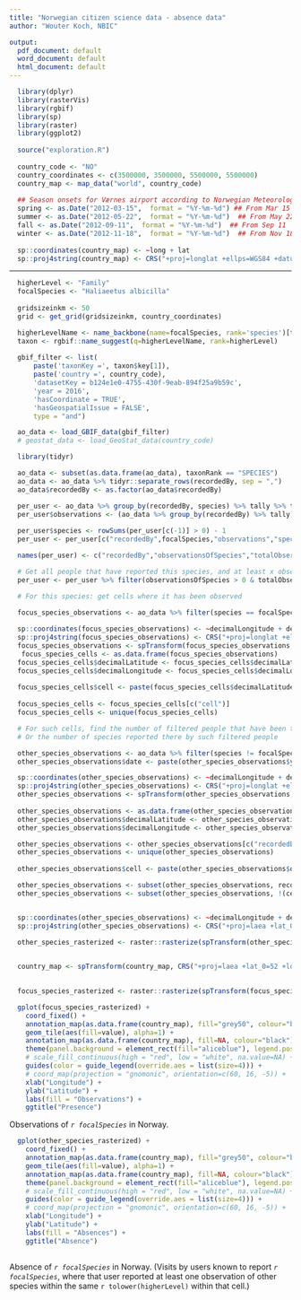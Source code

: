 ```yaml
---
title: "Norwegian citizen science data - absence data"
author: "Wouter Koch, NBIC"

output:
  pdf_document: default
  word_document: default
  html_document: default
---
```



```r
  library(dplyr)
  library(rasterVis)
  library(rgbif)
  library(sp)
  library(raster)
  library(ggplot2)
  
  source("exploration.R")
  
  country_code <- "NO"
  country_coordinates <- c(3500000, 3500000, 5500000, 5500000)
  country_map <- map_data("world", country_code)
  
  ## Season onsets for Værnes airport according to Norwegian Meteorological Institute
  spring <- as.Date("2012-03-15",  format = "%Y-%m-%d") ## From Mar 15 
  summer <- as.Date("2012-05-22",  format = "%Y-%m-%d")  ## From May 22
  fall <- as.Date("2012-09-11",  format = "%Y-%m-%d")  ## From Sep 11
  winter <- as.Date("2012-11-18",  format = "%Y-%m-%d")  ## From Nov 18
  
  sp::coordinates(country_map) <- ~long + lat
  sp::proj4string(country_map) <- CRS("+proj=longlat +ellps=WGS84 +datum=WGS84 +no_defs +towgs84=0,0,0")
```

******


```r
  higherLevel <- "Family"
  focalSpecies <- "Haliaeetus albicilla"
  
  gridsizeinkm <- 50
  grid <- get_grid(gridsizeinkm, country_coordinates)

```




```r
  higherLevelName <- name_backbone(name=focalSpecies, rank='species')[tolower(higherLevel)][[1]]
  taxon <- rgbif::name_suggest(q=higherLevelName, rank=higherLevel)
  
  gbif_filter <- list(
      paste('taxonKey =', taxon$key[1]),
      paste('country =', country_code),
      'datasetKey = b124e1e0-4755-430f-9eab-894f25a9b59c',
      'year = 2016',
      'hasCoordinate = TRUE',
      'hasGeospatialIssue = FALSE',
      type = "and")

  ao_data <- load_GBIF_data(gbif_filter)
  # geostat_data <- load_GeoStat_data(country_code)

```


```r
  library(tidyr)

  ao_data <- subset(as.data.frame(ao_data), taxonRank == "SPECIES")
  ao_data <- ao_data %>% tidyr::separate_rows(recordedBy, sep = ",")
  ao_data$recordedBy <- as.factor(ao_data$recordedBy)

  per_user <- ao_data %>% group_by(recordedBy, species) %>% tally %>% tidyr::spread(species, n, fill = 0)
  per_user$observations <- (ao_data %>% group_by(recordedBy) %>% tally)$n
  
  per_user$species <- rowSums(per_user[c(-1)] > 0) - 1
  per_user <- per_user[c("recordedBy",focalSpecies,"observations","species")]

  names(per_user) <- c("recordedBy","observationsOfSpecies","totalObservations","numberOfSpeciesObserved")

```


```r
  # Get all people that have reported this species, and at least x observations and y species
  per_user <- per_user %>% filter(observationsOfSpecies > 0 & totalObservations > 100 & numberOfSpeciesObserved > 3)

```


```r
  # For this species: get cells where it has been observed

  focus_species_observations <- ao_data %>% filter(species == focalSpecies)
  
  sp::coordinates(focus_species_observations) <- ~decimalLongitude + decimalLatitude
  sp::proj4string(focus_species_observations) <- CRS("+proj=longlat +ellps=WGS84 +datum=WGS84 +no_defs +towgs84=0,0,0")
  focus_species_observations <- spTransform(focus_species_observations, CRS("+proj=laea +lat_0=52 +lon_0=10 +x_0=4321000 +y_0=3210000 +ellps=GRS80 +units=m +no_defs"))
   focus_species_cells <- as.data.frame(focus_species_observations)
  focus_species_cells$decimalLatitude <- focus_species_cells$decimalLatitude %/% (gridsizeinkm * 1000) * (gridsizeinkm * 1000) + (gridsizeinkm * 500)
  focus_species_cells$decimalLongitude <- focus_species_cells$decimalLongitude %/% (gridsizeinkm * 1000) * (gridsizeinkm * 1000) + (gridsizeinkm * 500)
  
  focus_species_cells$cell <- paste(focus_species_cells$decimalLatitude, focus_species_cells$decimalLongitude, sep = "_")
  
  focus_species_cells <- focus_species_cells[c("cell")]
  focus_species_cells <- unique(focus_species_cells)

```


```r
  # For such cells, find the number of filtered people that have been there
  # Or the number of species reported there by such filtered people

  other_species_observations <- ao_data %>% filter(species != focalSpecies)
  other_species_observations$date <- paste(other_species_observations$year, other_species_observations$month, other_species_observations$day, sep = "-")

  sp::coordinates(other_species_observations) <- ~decimalLongitude + decimalLatitude
  sp::proj4string(other_species_observations) <- CRS("+proj=longlat +ellps=WGS84 +datum=WGS84 +no_defs +towgs84=0,0,0")
  other_species_observations <- spTransform(other_species_observations, CRS("+proj=laea +lat_0=52 +lon_0=10 +x_0=4321000 +y_0=3210000 +ellps=GRS80 +units=m +no_defs"))
  
  other_species_observations <- as.data.frame(other_species_observations)
  other_species_observations$decimalLatitude <- other_species_observations$decimalLatitude %/% (gridsizeinkm * 1000) * (gridsizeinkm * 1000) + (gridsizeinkm * 500)
  other_species_observations$decimalLongitude <- other_species_observations$decimalLongitude %/% (gridsizeinkm * 1000) * (gridsizeinkm * 1000) + (gridsizeinkm * 500)

  other_species_observations <- other_species_observations[c("recordedBy","decimalLatitude","decimalLongitude","date")]
  other_species_observations <- unique(other_species_observations)
  
  other_species_observations$cell <- paste(other_species_observations$decimalLatitude, other_species_observations$decimalLongitude, sep = "_")

  other_species_observations <- subset(other_species_observations, recordedBy %in% per_user$recordedBy)
  other_species_observations <- subset(other_species_observations, !(cell %in% focus_species_cells$cell))


  sp::coordinates(other_species_observations) <- ~decimalLongitude + decimalLatitude
  sp::proj4string(other_species_observations) <- CRS("+proj=laea +lat_0=52 +lon_0=10 +x_0=4321000 +y_0=3210000 +ellps=GRS80 +units=m +no_defs")

  other_species_rasterized <- raster::rasterize(spTransform(other_species_observations, CRS("+proj=laea +lat_0=52 +lon_0=10 +x_0=4321000 +y_0=3210000 +ellps=GRS80 +units=m +no_defs")), grid, fun='count')
  

  country_map <- spTransform(country_map, CRS("+proj=laea +lat_0=52 +lon_0=10 +x_0=4321000 +y_0=3210000 +ellps=GRS80 +units=m +no_defs"))
  
```  
  
  
  
  
  
  
```r

  focus_species_rasterized <- raster::rasterize(spTransform(focus_species_observations, CRS("+proj=laea +lat_0=52 +lon_0=10 +x_0=4321000 +y_0=3210000 +ellps=GRS80 +units=m +no_defs")), grid, fun='count')

  gplot(focus_species_rasterized) +
    coord_fixed() +
    annotation_map(as.data.frame(country_map), fill="grey50", colour="black") +
    geom_tile(aes(fill=value), alpha=1) +
    annotation_map(as.data.frame(country_map), fill=NA, colour="black") +
    theme(panel.background = element_rect(fill="aliceblue"), legend.position = "right") +
    # scale_fill_continuous(high = "red", low = "white", na.value=NA) +
    guides(color = guide_legend(override.aes = list(size=4))) +
    # coord_map(projection = "gnomonic", orientation=c(60, 16, -5)) +
    xlab("Longitude") +
    ylab("Latitude") +
    labs(fill = "Observations") + 
    ggtitle("Presence")
```

Observations of _`r focalSpecies`_ in Norway.


```r

  gplot(other_species_rasterized) +
    coord_fixed() +
    annotation_map(as.data.frame(country_map), fill="grey50", colour="black") +
    geom_tile(aes(fill=value), alpha=1) +
    annotation_map(as.data.frame(country_map), fill=NA, colour="black") +
    theme(panel.background = element_rect(fill="aliceblue"), legend.position = "right") +
    # scale_fill_continuous(high = "red", low = "white", na.value=NA) +
    guides(color = guide_legend(override.aes = list(size=4))) +
    # coord_map(projection = "gnomonic", orientation=c(60, 16, -5)) +
    xlab("Longitude") +
    ylab("Latitude") +
    labs(fill = "Absences") + 
    ggtitle("Absence")
  
```

Absence of _`r focalSpecies`_ in Norway.
(Visits by users known to report _`r focalSpecies`_, where that user reported at least one observation of other species within the same `r tolower(higherLevel)` within that cell.)






